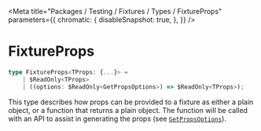 
<Meta
    title="Packages / Testing / Fixtures / Types / FixtureProps"
    parameters={{
        chromatic: {
            disableSnapshot: true,
        },
    }}
/>

# FixtureProps

```ts
type FixtureProps<TProps: {...}> =
    | $ReadOnly<TProps>
    | ((options: $ReadOnly<GetPropsOptions>) => $ReadOnly<TProps>);
```

This type describes how props can be provided to a fixture as either a plain object, or a function that returns a plain object. The function will be called with an API to assist in generating the props (see [`GetPropsOptions`](/docs/testing-fixtures-types-getpropsoptions--page)).
